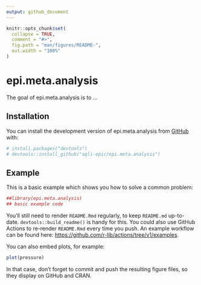 ```yaml
---
output: github_document
---
```


<!-- README.md is generated from README.Rmd. Please edit that file -->

```r
knitr::opts_chunk$set(
  collapse = TRUE,
  comment = "#>",
  fig.path = "man/figures/README-",
  out.width = "100%"
)
```

# epi.meta.analysis

<!-- badges: start -->
<!-- badges: end -->

The goal of epi.meta.analysis is to ...

## Installation

You can install the development version of epi.meta.analysis from [GitHub](https://github.com/) with:

``` r
# install.packages("devtools")
# devtools::install_github("aqli-epic/epi.meta.analysis")
```

## Example

This is a basic example which shows you how to solve a common problem:

```r
##library(epi.meta.analysis)
## basic example code
```


You'll still need to render `README.Rmd` regularly, to keep `README.md` up-to-date. `devtools::build_readme()` is handy for this. You could also use GitHub Actions to re-render `README.Rmd` every time you push. An example workflow can be found here: <https://github.com/r-lib/actions/tree/v1/examples>.

You can also embed plots, for example:

```r
plot(pressure)
```

In that case, don't forget to commit and push the resulting figure files, so they display on GitHub and CRAN.
